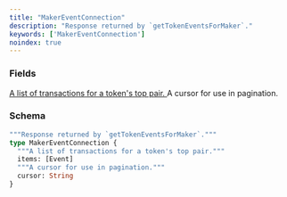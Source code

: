 ```yaml
---
title: "MakerEventConnection"
description: "Response returned by `getTokenEventsForMaker`."
keywords: ['MakerEventConnection']
noindex: true
---
```


### Fields

<a href="/api-reference/types/event">
  <ResponseField name="items" type="[Event]">
    A list of transactions for a token's top pair.
  </ResponseField>
</a>

<ResponseField name="cursor" type="String">
  A cursor for use in pagination.
</ResponseField>

### Schema


```graphql 
"""Response returned by `getTokenEventsForMaker`."""
type MakerEventConnection {
  """A list of transactions for a token's top pair."""
  items: [Event]
  """A cursor for use in pagination."""
  cursor: String
}
```
